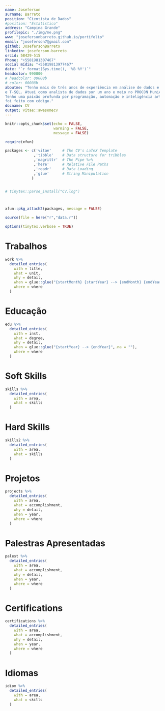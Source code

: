 ```yaml
---
name: Joseferson
surname: Barreto
position: "Cientista de Dados"
#position: "Estatístico"
address: "Campina Grande"
profilepic: "./img/me.png"
www: "josefersonbarreto.github.io/portifolio"
email: "joseferson7@gmail.com"
github: JosefersonBarreto
linkedin: joseferson-barreto
orcid: 58429-515
Phone: "+5581981307467"
social mídia: "+55819813977467"
date: "`r format(Sys.time(), '%B %Y')`"
headcolor: 990000
# headcolor: 00008b
# color: 00008b
aboutme: "Tenho mais de três anos de experiência em análise de dados e programação em linguagens como R, Python
e T‑SQL. Atuei como analista de dados por um ano e meio no PROCON Municipal de Campina Grande, PB.
Tenho uma paixão profunda por programação, automação e inteligência artificial. Inclusive, este currículo
foi feito com código."
docname: CV
output: vitae::awesomecv
---
```


```r
knitr::opts_chunk$set(echo = FALSE,
                      warning = FALSE,
                      message = FALSE)

require(xfun)

packages <- c('vitae'     # The CV's LaTeX Template
             ,'tibble'    # Data structure for tribbles
             ,'magrittr'  # The Pipe %>%
             ,'here'      # Relative File Paths
             ,'readr'     # Data Loading
             ,'glue'      # String Manipulation
            )


# tinytex::parse_install("CV.log")



xfun::pkg_attach2(packages, message = FALSE)

source(file = here("r","data.r"))

```

```r
options(tinytex.verbose = TRUE)
```

# Trabalhos

```r

work %>%
  detailed_entries(
    with = title,
    what = unit,
    why = detail,
    when = glue::glue("{startMonth} {startYear} --> {endMonth} {endYear}",.na = ""),
    where = where
  )

```

# Educação

```r

edu %>%
  detailed_entries(
    with = inst,
    what = degree,
    why = detail,
    when = glue::glue("{startYear} --> {endYear}",.na = ""),
    where = where
  )

```

# Soft Skills 

```r

skills %>%
  detailed_entries(
    with = area,
    what = skills
  )

```




# Hard  Skills 

```r

skills2 %>%
  detailed_entries(
    with = area,
    what = skills
  )

```
<!-- # Honors -->

<!-- ```{r HONORS} -->

<!-- honors %>% -->
<!--   detailed_entries( -->
<!--     with = area, -->
<!--     what = accomplishment, -->
<!--     why = detail, -->
<!--     when = year, -->
<!--     where = where -->
<!--   ) -->

<!-- ``` -->

# Projetos

```r

projects %>%
  detailed_entries(
    with = area,
    what = accomplishment,
    why = detail,
    when = year,
    where = where
  )

```



\pagebreak



# Palestras Apresentadas 

```r

palest %>%
  detailed_entries(
    with = area,
    what = accomplishment,
    why = detail,
    when = year,
    where = where
  )

```

<!-- # Works -->

<!-- ```{r WORKS} -->

<!-- works %>% -->
<!--   detailed_entries( -->
<!--     with = area, -->
<!--     what = accomplishment, -->
<!--     why = detail, -->
<!--     when = year, -->
<!--     where = where -->
<!--   ) -->

<!-- ``` -->


# Certifications

```r

certifications %>%
  detailed_entries(
    with = area,
    what = accomplishment,
    why = detail,
    when = year,
    where = where
  )

```


# Idiomas 



```r

idiom %>%
  detailed_entries(
    with = area,
    what = skills
  )

```